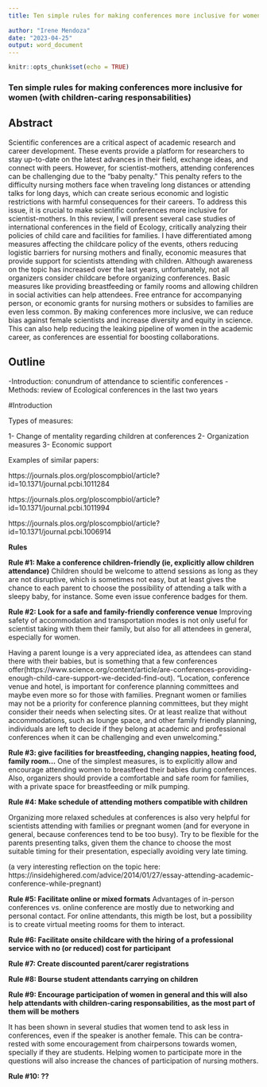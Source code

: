 ```yaml
---
title: Ten simple rules for making conferences more inclusive for women scientists with dependent children
  
author: "Irene Mendoza"
date: "2023-04-25"
output: word_document
---
```


```r
knitr::opts_chunk$set(echo = TRUE)
```

### Ten simple rules for making conferences more inclusive for women (with children-caring responsabilities)

## Abstract 

Scientific conferences are a critical aspect of academic research and career development. These events provide a platform for researchers to stay up-to-date on the latest advances in their field, exchange ideas, and connect with peers. However, for scientist-mothers, attending conferences can be challenging due to the "baby penalty." This penalty refers to the difficulty nursing mothers face when traveling long distances or attending talks for long days, which can create serious economic and logistic restrictions with harmful consequences for their careers. To address this issue, it is crucial to make scientific conferences more inclusive for scientist-mothers. In this review, I will present several case studies of international conferences in the field of Ecology, critically analyzing their policies of child care and facilities for families. I have differentiated among measures affecting the childcare policy of the events, others reducing logistic barriers for nursing mothers and finally, economic measures that provide support for scientists attending with children. Although awareness on the topic has increased over the last years, unfortunately, not all organizers consider childcare before organizing conferences. Basic measures like providing breastfeeding or family rooms and allowing children in social activities can help attendees. Free entrance for accompanying person, or economic grants for nursing mothers or subsides to families are even less common. By making conferences more inclusive, we can reduce bias against female scientists and increase diversity and equity in science. This can also help reducing the leaking pipeline of women in the academic career, as conferences are essential for boosting collaborations.

## Outline

-Introduction: conundrum of attendance to scientific conferences
-Methods: review of Ecological conferences in the last two years

#Introduction

Types of measures:

1- Change of mentality regarding children at conferences
2- Organization measures
3- Economic support

Examples of similar papers: 

https://journals.plos.org/ploscompbiol/article?id=10.1371/journal.pcbi.1011284

https://journals.plos.org/ploscompbiol/article?id=10.1371/journal.pcbi.1011994

https://journals.plos.org/ploscompbiol/article?id=10.1371/journal.pcbi.1006914




**Rules**

**Rule #1: Make a conference children-friendly (ie, explicitly allow children attendance)**
Children should be welcome to attend sessions as long as they are not disruptive, which is sometimes not easy, but at least gives the chance to each parent to choose the possibility of attending a talk with a sleepy baby, for instance. Some even issue conference badges for them. 


**Rule #2: Look for a safe and family-friendly conference venue**
Improving safety of accommodation and transportation modes is not only useful for scientist taking with them their family, but also for all attendees in general, especially for women.

Having a parent lounge is a very appreciated idea, as attendees can stand there with their babies, but is something that a few conferences offer(https://www.science.org/content/article/are-conferences-providing-enough-child-care-support-we-decided-find-out).
"Location, conference venue and hotel, is important for conference planning committees and maybe even more so for those with families. Pregnant women or families may not be a priority for conference planning committees, but they might consider their needs when selecting sites. Or at least realize that without accommodations, such as lounge space, and other family friendly planning, individuals are left to decide if they belong at academic and professional conferences when it can be challenging and even unwelcoming."

**Rule #3: give facilities for breastfeeding, changing nappies, heating food, family room...**
One of the simplest measures, is to explicitly allow and encourage attending women to breastfeed their babies during conferences. Also, organizers should provide a comfortable and safe room for families, with a private space for breastfeeding or milk pumping.


**Rule #4: Make schedule of attending mothers compatible with children** 

Organizing more relaxed schedules at conferences is also very helpful for scientists attending with families or pregnant women (and for everyone in general, because conferences tend to be too busy). Try to be flexible for the parents presenting talks, given them the chance to choose the most suitable timing for their presentation, especially avoiding very late timing. 

(a very interesting reflection on the topic here: https://insidehighered.com/advice/2014/01/27/essay-attending-academic-conference-while-pregnant)

**Rule #5: Facilitate online or mixed formats** 
Advantages of in-person conferences vs. online conference are mostly due to networking and personal contact. For online attendants, this migth be lost, but a possibility is to create virtual meeting rooms for them to interact. 

**Rule #6: Facilitate onsite childcare with the hiring of a professional service with no (or reduced) cost for participant**

**Rule #7: Create discounted parent/carer registrations**

**Rule #8: Bourse student attendants carrying on children**

**Rule #9: Encourage participation of women in general and this will also help attendants with children-caring responsabilities, as the most part of them will be mothers** 

It has been shown in several studies that women tend to ask less in conferences, even if the speaker is another female. This can be contra-rested with some encouragement from chairpersons towards women, specially if they are students. Helping women to participate more in the questions will also increase the chances of participation of nursing mothers. 

**Rule #10: ??**


